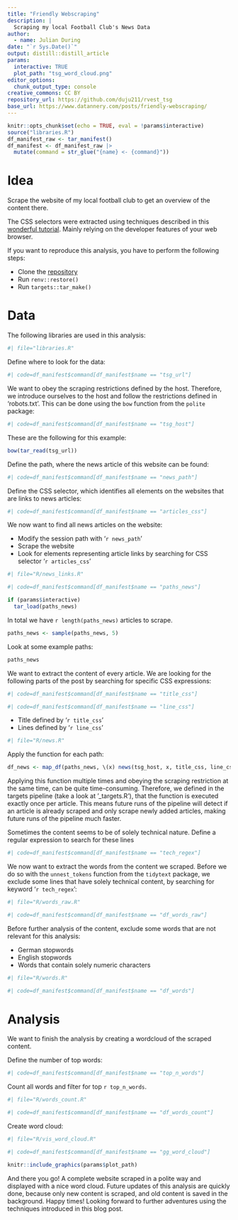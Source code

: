```yaml
---
title: "Friendly Webscraping"
description: |
  Scraping my local Football Club's News Data
author:
  - name: Julian During
date: "`r Sys.Date()`"
output: distill::distill_article
params:
  interactive: TRUE
  plot_path: "tsg_word_cloud.png"
editor_options: 
  chunk_output_type: console
creative_commons: CC BY
repository_url: https://github.com/duju211/rvest_tsg
base_url: https://www.datannery.com/posts/friendly-webscraping/
---
```


```r
knitr::opts_chunk$set(echo = TRUE, eval = !params$interactive)
source("libraries.R")
df_manifest_raw <- tar_manifest()
df_manifest <- df_manifest_raw |>
  mutate(command = str_glue("{name} <- {command}"))
```

# Idea

Scrape the website of my local football club to get an overview
of the content there.

The CSS selectors were extracted using techniques described in this
[wonderful tutorial](https://github.com/hadley/web-scraping).
Mainly relying on the developer features of your web browser.

If you want to reproduce this analysis, you have to perform the following steps:

* Clone the [repository]()
* Run `renv::restore()`
* Run `targets::tar_make()`

# Data

The following libraries are used in this analysis:

```r
#| file="libraries.R"
```

Define where to look for the data:

```r
#| code=df_manifest$command[df_manifest$name == "tsg_url"]
```

We want to obey the scraping restrictions defined by the host.
Therefore, we introduce ourselves to the host and follow the restrictions
defined in 'robots.txt'. This can be done using the `bow` function
from the `polite` package:

```r
#| code=df_manifest$command[df_manifest$name == "tsg_host"]
```

These are the following for this example:

```r
bow(tar_read(tsg_url))
```

Define the path, where the news article of this website can be found:

```r
#| code=df_manifest$command[df_manifest$name == "news_path"]
```

Define the CSS selector, which identifies all elements on the websites that
are links to news articles:

```r
#| code=df_manifest$command[df_manifest$name == "articles_css"]
```

We now want to find all news articles on the website:

* Modify the session path with '`r news_path`'
* Scrape the website
* Look for elements representing article links by searching for CSS selector
'`r articles_css`'

```r
#| file="R/news_links.R"
```

```r
#| code=df_manifest$command[df_manifest$name == "paths_news"]
```

```r
if (params$interactive)
  tar_load(paths_news)
```

In total we have `r length(paths_news)` articles to scrape.

```r
paths_news <- sample(paths_news, 5)
```

Look at some example paths:

```r
paths_news
```

We want to extract the content of every article. We are looking for the
following parts of the post by searching for specific CSS expressions:

```r
#| code=df_manifest$command[df_manifest$name == "title_css"]
```

```r
#| code=df_manifest$command[df_manifest$name == "line_css"]
```

* Title defined by '`r title_css`'
* Lines defined by '`r line_css`'

```r
#| file="R/news.R"
```

Apply the function for each path:

```r
df_news <- map_df(paths_news, \(x) news(tsg_host, x, title_css, line_css))
```

Applying this function multiple times and obeying the scraping restriction at
the same time, can be quite time-consuming. Therefore, we defined in the 
targets pipeline (take a look at '_targets.R'), that the function is executed
exactly once per article. This means future runs of the pipeline will detect
if an article is already scraped and only scrape newly added articles, making
future runs of the pipeline much faster.

Sometimes the content seems to be of solely technical nature. Define a regular
expression to search for these lines

```r
#| code=df_manifest$command[df_manifest$name == "tech_regex"]
```

We now want to extract the words from the content we scraped. Before we do so
with the `unnest_tokens` function from the `tidytext` package, we exclude
some lines that have solely technical content, by searching for keyword
'`r tech_regex`':

```r
#| file="R/words_raw.R"
```

```r
#| code=df_manifest$command[df_manifest$name == "df_words_raw"]
```

Before further analysis of the content, exclude some words that are not relevant
for this analysis:

* German stopwords
* English stopwords
* Words that contain solely numeric characters

```r
#| file="R/words.R"
```

```r
#| code=df_manifest$command[df_manifest$name == "df_words"]
```

# Analysis

We want to finish the analysis by creating a wordcloud of the scraped content.

Define the number of top words:

```r
#| code=df_manifest$command[df_manifest$name == "top_n_words"]
```

Count all words and filter for top `r top_n_words`.

```r
#| file="R/words_count.R"
```

```r
#| code=df_manifest$command[df_manifest$name == "df_words_count"]
```

Create word cloud:

```r
#| file="R/vis_word_cloud.R"
```

```r
#| code=df_manifest$command[df_manifest$name == "gg_word_cloud"]
```

```r
knitr::include_graphics(params$plot_path)
```

And there you go! A complete website scraped in a polite way and displayed with
a nice word cloud. Future updates of this analysis are quickly done, because
only new content is scraped, and old content is saved in the background.
Happy times! Looking forward to further adventures using the techniques
introduced in this blog post.
